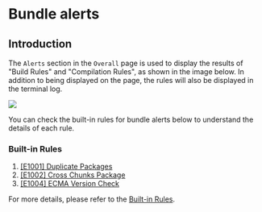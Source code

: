 # Bundle alerts

## Introduction

The `Alerts` section in the `Overall` page is used to display the results of "Build Rules" and "Compilation Rules", as shown in the image below. In addition to being displayed on the page, the rules will also be displayed in the terminal log.

<img src="https://assets.rspack.rs/others/assets/rsdoctor/bundle-alerts.png" />

You can check the built-in rules for bundle alerts below to understand the details of each rule.

### Built-in Rules

1. [[E1001] Duplicate Packages](../../guide/rules/rules#e1001-duplicate-packages)
2. [[E1002] Cross Chunks Package](../../guide/rules/rules#e1002-cross-chunks-package)
3. [[E1004] ECMA Version Check](../../guide/rules/rules#e1004-ecma-version-check)

For more details, please refer to the [Built-in Rules](../../guide/rules/rules).
